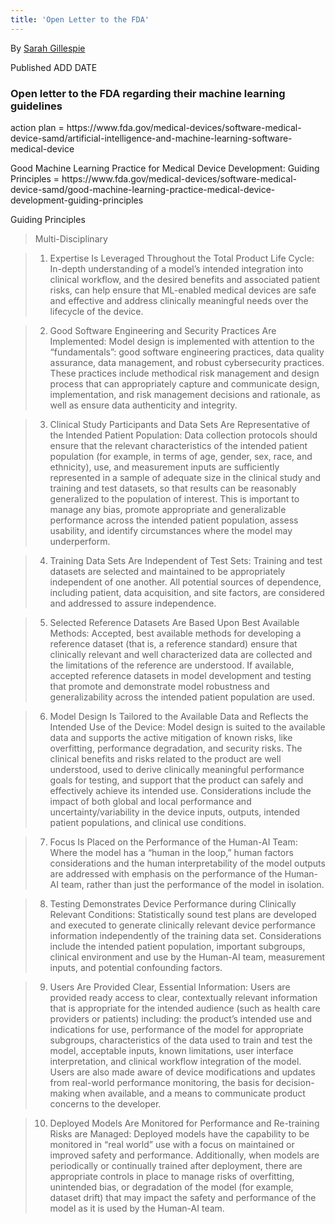 ```yaml
---
title: 'Open Letter to the FDA'
---
```

By [Sarah Gillespie](https://www.linkedin.com/in/sarahg4567/)
 
Published ADD DATE


### Open letter to the FDA regarding their machine learning guidelines


action plan = https://www.fda.gov/medical-devices/software-medical-device-samd/artificial-intelligence-and-machine-learning-software-medical-device

Good Machine Learning Practice for Medical Device Development: Guiding Principles = https://www.fda.gov/medical-devices/software-medical-device-samd/good-machine-learning-practice-medical-device-development-guiding-principles

Guiding Principles

>Multi-Disciplinary

> 1. Expertise Is Leveraged Throughout the Total Product Life Cycle: In-depth understanding of a model’s intended integration into clinical workflow, and the desired benefits and associated patient risks, can help ensure that ML-enabled medical devices are safe and effective and address clinically meaningful needs over the lifecycle of the device.

> 2. Good Software Engineering and Security Practices Are Implemented: Model design is implemented with attention to the “fundamentals”: good software engineering practices, data quality assurance, data management, and robust cybersecurity practices. These practices include methodical risk management and design process that can appropriately capture and communicate design, implementation, and risk management decisions and rationale, as well as ensure data authenticity and integrity.

> 3. Clinical Study Participants and Data Sets Are Representative of the Intended Patient Population: Data collection protocols should ensure that the relevant characteristics of the intended patient population (for example, in terms of age, gender, sex, race, and ethnicity), use, and measurement inputs are sufficiently represented in a sample of adequate size in the clinical study and training and test datasets, so that results can be reasonably generalized to the population of interest. This is important to manage any bias, promote appropriate and generalizable performance across the intended patient population, assess usability, and identify circumstances where the model may underperform.

> 4. Training Data Sets Are Independent of Test Sets: Training and test datasets are selected and maintained to be appropriately independent of one another. All potential sources of dependence, including patient, data acquisition, and site factors, are considered and addressed to assure independence.

> 5. Selected Reference Datasets Are Based Upon Best Available Methods: Accepted, best available methods for developing a reference dataset (that is, a reference standard) ensure that clinically relevant and well characterized data are collected and the limitations of the reference are understood. If available, accepted reference datasets in model development and testing that promote and demonstrate model robustness and generalizability across the intended patient population are used.

> 6. Model Design Is Tailored to the Available Data and Reflects the Intended Use of the Device: Model design is suited to the available data and supports the active mitigation of known risks, like overfitting, performance degradation, and security risks. The clinical benefits and risks related to the product are well understood, used to derive clinically meaningful performance goals for testing, and support that the product can safely and effectively achieve its intended use. Considerations include the impact of both global and local performance and uncertainty/variability in the device inputs, outputs, intended patient populations, and clinical use conditions.

> 7. Focus Is Placed on the Performance of the Human-AI Team: Where the model has a “human in the loop,” human factors considerations and the human interpretability of the model outputs are addressed with emphasis on the performance of the Human-AI team, rather than just the performance of the model in isolation.

> 8. Testing Demonstrates Device Performance during Clinically Relevant Conditions: Statistically sound test plans are developed and executed to generate clinically relevant device performance information independently of the training data set. Considerations include the intended patient population, important subgroups, clinical environment and use by the Human-AI team, measurement inputs, and potential confounding factors.

> 9. Users Are Provided Clear, Essential Information: Users are provided ready access to clear, contextually relevant information that is appropriate for the intended audience (such as health care providers or patients) including: the product’s intended use and indications for use, performance of the model for appropriate subgroups, characteristics of the data used to train and test the model, acceptable inputs, known limitations, user interface interpretation, and clinical workflow integration of the model. Users are also made aware of device modifications and updates from real-world performance monitoring, the basis for decision-making when available, and a means to communicate product concerns to the developer.

> 10. Deployed Models Are Monitored for Performance and Re-training Risks are Managed: Deployed models have the capability to be monitored in “real world” use with a focus on maintained or improved safety and performance. Additionally, when models are periodically or continually trained after deployment, there are appropriate controls in place to manage risks of overfitting, unintended bias, or degradation of the model (for example, dataset drift) that may impact the safety and performance of the model as it is used by the Human-AI team.
